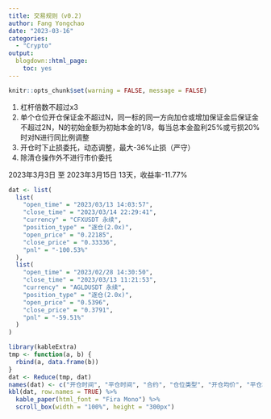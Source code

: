 ```yaml
---
title: 交易规则（v0.2)
author: Fang Yongchao
date: "2023-03-16"
categories:
  - "Crypto"
output:
  blogdown::html_page:
    toc: yes
---
```


```r
knitr::opts_chunk$set(warning = FALSE, message = FALSE)
```

1. 杠杆倍数不超过x3
1. 单个仓位开仓保证金不超过N，同一标的同一方向加仓或增加保证金后保证金不超过2N，N的初始金额为初始本金的1/8，每当总本金盈利25%或亏损20%时对N进行同比例调整
1. 开仓时下止损委托，动态调整，最大-36%止损（严守）
1. 除清仓操作外不进行市价委托

2023年3月3日 至 2023年3月15日 13天，收益率-11.77%

```r
dat <- list(
  list(
    "open_time" = "2023/03/13 14:03:57",
    "close_time" = "2023/03/14 22:29:41",
    "currency" = "CFXUSDT 永续",
    "position_type" = "逐仓(2.0x)",
    "open_price" = "0.22185",
    "close_price" = "0.33336",
    "pnl" = "-100.53%"
  ),
  list(
    "open_time" = "2023/02/28 14:30:50",
    "close_time" = "2023/03/13 11:21:53",
    "currency" = "AGLDUSDT 永续",
    "position_type" = "逐仓(2.0x)",
    "open_price" = "0.5396",
    "close_price" = "0.3791",
    "pnl" = "-59.51%"
  )
)
```

```r
library(kableExtra)
tmp <- function(a, b) {
  rbind(a, data.frame(b))
}
dat <- Reduce(tmp, dat)
names(dat) <- c("开仓时间", "平仓时间", "合约", "仓位类型", "开仓均价", "平仓均价", "收益率")
kbl(dat, row.names = TRUE) %>%
  kable_paper(html_font = "Fira Mono") %>%
  scroll_box(width = "100%", height = "300px")
```